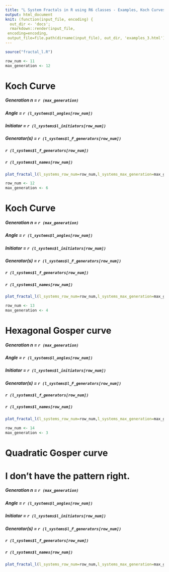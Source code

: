 ```yaml
---
title: "L System Fractals in R using R6 classes - Examples, Koch Curves"
output: html_document
knit: (function(input_file, encoding) {
  out_dir <- 'docs';
  rmarkdown::render(input_file,
 encoding=encoding,
 output_file=file.path(dirname(input_file), out_dir, 'examples_3.html'))})
---
```

```r
source("fractal_l.R")
```


```r
row_num <- 11
max_generation <- 12
```
# Koch Curve
##### Generation n = `r (max_generation)`
##### Angle = `r (l_systems$l_angles[row_num])`
##### Initiator = `r (l_systems$l_initiators[row_num])`
##### Generator(s) = `r (l_systems$l_F_generators[row_num])`
##### `r (l_systems$l_f_generators[row_num])`
##### `r (l_systems$l_names[row_num])`
```r
plot_fractal_l(l_systems_row_num=row_num,l_systems_max_generation=max_generation)
```


```r
row_num <- 12
max_generation <- 6
```
# Koch Curve
##### Generation n = `r (max_generation)`
##### Angle = `r (l_systems$l_angles[row_num])`
##### Initiator = `r (l_systems$l_initiators[row_num])`
##### Generator(s) = `r (l_systems$l_F_generators[row_num])`
##### `r (l_systems$l_f_generators[row_num])`
##### `r (l_systems$l_names[row_num])`
```r
plot_fractal_l(l_systems_row_num=row_num,l_systems_max_generation=max_generation)
```


```r
row_num <- 13
max_generation <- 4
```
# Hexagonal Gosper curve
##### Generation n = `r (max_generation)`
##### Angle = `r (l_systems$l_angles[row_num])`
##### Initiator = `r (l_systems$l_initiators[row_num])`
##### Generator(s) = `r (l_systems$l_F_generators[row_num])`
##### `r (l_systems$l_f_generators[row_num])`
##### `r (l_systems$l_names[row_num])`
```r
plot_fractal_l(l_systems_row_num=row_num,l_systems_max_generation=max_generation)
```


```r
row_num <- 14
max_generation <- 3
```
# Quadratic Gosper curve
# I don't have the pattern right.
##### Generation n = `r (max_generation)`
##### Angle = `r (l_systems$l_angles[row_num])`
##### Initiator = `r (l_systems$l_initiators[row_num])`
##### Generator(s) = `r (l_systems$l_F_generators[row_num])`
##### `r (l_systems$l_f_generators[row_num])`
##### `r (l_systems$l_names[row_num])`
```r
plot_fractal_l(l_systems_row_num=row_num,l_systems_max_generation=max_generation)
```

